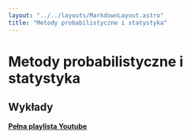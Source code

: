 ```yaml
---
layout: "../../layouts/MarkdownLayout.astro"
title: "Metody probabilistyczne i statystyka"
---
```



# Metody probabilistyczne i statystyka

## Wykłady

[**Pełna playlista Youtube**](https://www.youtube.com/playlist?list=PLxnzOnUpNzMCRHL3T8D33L7iLRC6EPhQy)

<LectureTable lectures={lectureJson} />

<ExamList subject="Metody probabilistyczne i statystyka" />
